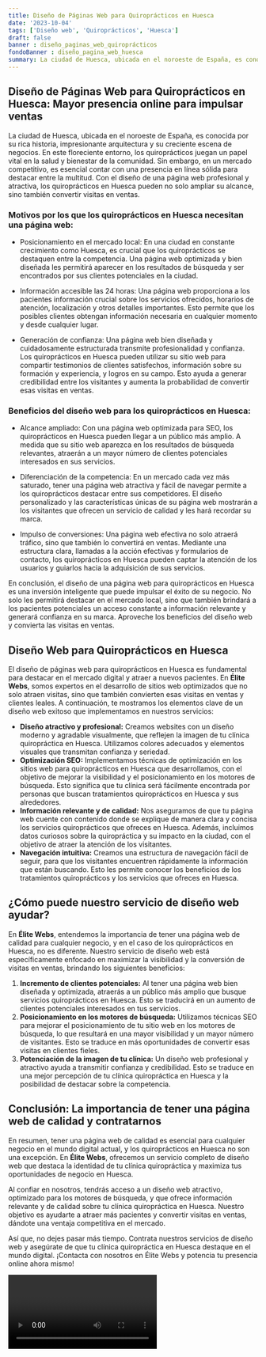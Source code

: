 ```yaml
---
title: Diseño de Páginas Web para Quiroprácticos en Huesca
date: '2023-10-04'
tags: ['Diseño web', 'Quiroprácticos', 'Huesca']
draft: false
banner : diseño_paginas_web_quiroprácticos
fondoBanner : diseño_pagina_web_huesca
summary: La ciudad de Huesca, ubicada en el noroeste de España, es conocida por su rica historia, impresionante arquitectura y su creciente escena de negocios. En este floreciente entorno, los quiroprácticos juegan un papel vital en la salud y bienestar de la comunidad. Sin embargo, en un mercado competitivo, es esencial contar con una presencia en línea sólida para destacar entre la multitud. Con el diseño de una página web profesional y atractiva, los quiroprácticos en Huesca pueden no solo ampliar su alcance, sino también convertir visitas en ventas.
---
```


## Diseño de Páginas Web para Quiroprácticos en Huesca: Mayor presencia online para impulsar ventas

La ciudad de Huesca, ubicada en el noroeste de España, es conocida por su rica historia, impresionante arquitectura y su creciente escena de negocios. En este floreciente entorno, los quiroprácticos juegan un papel vital en la salud y bienestar de la comunidad. Sin embargo, en un mercado competitivo, es esencial contar con una presencia en línea sólida para destacar entre la multitud. Con el diseño de una página web profesional y atractiva, los quiroprácticos en Huesca pueden no solo ampliar su alcance, sino también convertir visitas en ventas.

### Motivos por los que los quiroprácticos en Huesca necesitan una página web:

- Posicionamiento en el mercado local: En una ciudad en constante crecimiento como Huesca, es crucial que los quiroprácticos se destaquen entre la competencia. Una página web optimizada y bien diseñada les permitirá aparecer en los resultados de búsqueda y ser encontrados por sus clientes potenciales en la ciudad.

- Información accesible las 24 horas: Una página web proporciona a los pacientes información crucial sobre los servicios ofrecidos, horarios de atención, localización y otros detalles importantes. Esto permite que los posibles clientes obtengan información necesaria en cualquier momento y desde cualquier lugar.

- Generación de confianza: Una página web bien diseñada y cuidadosamente estructurada transmite profesionalidad y confianza. Los quiroprácticos en Huesca pueden utilizar su sitio web para compartir testimonios de clientes satisfechos, información sobre su formación y experiencia, y logros en su campo. Esto ayuda a generar credibilidad entre los visitantes y aumenta la probabilidad de convertir esas visitas en ventas.

### Beneficios del diseño web para los quiroprácticos en Huesca:

- Alcance ampliado: Con una página web optimizada para SEO, los quiroprácticos en Huesca pueden llegar a un público más amplio. A medida que su sitio web aparezca en los resultados de búsqueda relevantes, atraerán a un mayor número de clientes potenciales interesados en sus servicios.

- Diferenciación de la competencia: En un mercado cada vez más saturado, tener una página web atractiva y fácil de navegar permite a los quiroprácticos destacar entre sus competidores. El diseño personalizado y las características únicas de su página web mostrarán a los visitantes que ofrecen un servicio de calidad y les hará recordar su marca.

- Impulso de conversiones: Una página web efectiva no solo atraerá tráfico, sino que también lo convertirá en ventas. Mediante una estructura clara, llamadas a la acción efectivas y formularios de contacto, los quiroprácticos en Huesca pueden captar la atención de los usuarios y guiarlos hacia la adquisición de sus servicios.

En conclusión, el diseño de una página web para quiroprácticos en Huesca es una inversión inteligente que puede impulsar el éxito de su negocio. No solo les permitirá destacar en el mercado local, sino que también brindará a los pacientes potenciales un acceso constante a información relevante y generará confianza en su marca. Aproveche los beneficios del diseño web y convierta las visitas en ventas.

<GifSeo />

<Cta />

## Diseño Web para Quiroprácticos en Huesca

El diseño de páginas web para quiroprácticos en Huesca es fundamental para destacar en el mercado digital y atraer a nuevos pacientes. En **Élite Webs**, somos expertos en el desarrollo de sitios web optimizados que no solo atraen visitas, sino que también convierten esas visitas en ventas y clientes leales. A continuación, te mostramos los elementos clave de un diseño web exitoso que implementamos en nuestros servicios:

- **Diseño atractivo y profesional:** Creamos websites con un diseño moderno y agradable visualmente, que reflejen la imagen de tu clínica quiropráctica en Huesca. Utilizamos colores adecuados y elementos visuales que transmitan confianza y seriedad.
- **Optimización SEO:** Implementamos técnicas de optimización en los sitios web para quiroprácticos en Huesca que desarrollamos, con el objetivo de mejorar la visibilidad y el posicionamiento en los motores de búsqueda. Esto significa que tu clínica será fácilmente encontrada por personas que buscan tratamientos quiroprácticos en Huesca y sus alrededores.
- **Información relevante y de calidad:** Nos aseguramos de que tu página web cuente con contenido donde se explique de manera clara y concisa los servicios quiroprácticos que ofreces en Huesca. Además, incluimos datos curiosos sobre la quiropráctica y su impacto en la ciudad, con el objetivo de atraer la atención de los visitantes.
- **Navegación intuitiva:** Creamos una estructura de navegación fácil de seguir, para que los visitantes encuentren rápidamente la información que están buscando. Esto les permite conocer los beneficios de los tratamientos quiroprácticos y los servicios que ofreces en Huesca.

## ¿Cómo puede nuestro servicio de diseño web ayudar?

En **Élite Webs**, entendemos la importancia de tener una página web de calidad para cualquier negocio, y en el caso de los quiroprácticos en Huesca, no es diferente. Nuestro servicio de diseño web está específicamente enfocado en maximizar la visibilidad y la conversión de visitas en ventas, brindando los siguientes beneficios:

1. **Incremento de clientes potenciales:** Al tener una página web bien diseñada y optimizada, atraerás a un público más amplio que busque servicios quiroprácticos en Huesca. Esto se traducirá en un aumento de clientes potenciales interesados ​​en tus servicios.
2. **Posicionamiento en los motores de búsqueda:** Utilizamos técnicas SEO para mejorar el posicionamiento de tu sitio web en los motores de búsqueda, lo que resultará en una mayor visibilidad y un mayor número de visitantes. Esto se traduce en más oportunidades de convertir esas visitas en clientes fieles.
3. **Potenciación de la imagen de tu clínica:** Un diseño web profesional y atractivo ayuda a transmitir confianza y credibilidad. Esto se traduce en una mejor percepción de tu clínica quiropráctica en Huesca y la posibilidad de destacar sobre la competencia.

## Conclusión: La importancia de tener una página web de calidad y contratarnos

En resumen, tener una página web de calidad es esencial para cualquier negocio en el mundo digital actual, y los quiroprácticos en Huesca no son una excepción. En **Élite Webs**, ofrecemos un servicio completo de diseño web que destaca la identidad de tu clínica quiropráctica y maximiza tus oportunidades de negocio en Huesca.

Al confiar en nosotros, tendrás acceso a un diseño web atractivo, optimizado para los motores de búsqueda, y que ofrece información relevante y de calidad sobre tu clínica quiropráctica en Huesca. Nuestro objetivo es ayudarte a atraer más pacientes y convertir visitas en ventas, dándote una ventaja competitiva en el mercado.

Así que, no dejes pasar más tiempo. Contrata nuestros servicios de diseño web y asegúrate de que tu clínica quiropráctica en Huesca destaque en el mundo digital. ¡Contacta con nosotros en Élite Webs y potencia tu presencia online ahora mismo!

<Video />

<CtaBot job='Quiroprácticos' city='Huesca'/>

<Gmaps query='Huesca+españa+maps' />